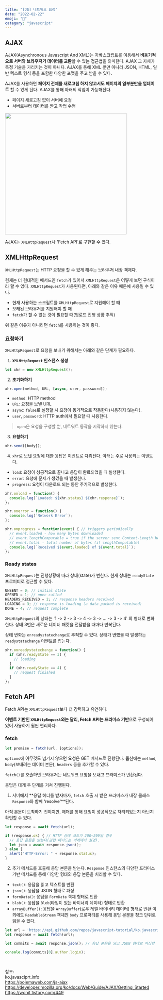 ```yaml
---
title: "[JS] 네트워크 요청" 
date: "2022-02-22"
emoji: "📮"
category: "javascript"
---
```


## AJAX
AJAX(Asynchronous Javascript And XML)는 자바스크립트를 이용해서 **비동기적으로 서버와 브라우저가 데이터를 교환**할 수 있는 접근법을 의미한다.
AJAX 그 자체가 특정 기술을 가리키는 것이 아니다.
AJAX를 통해 XML 뿐만 아니라 JSON, HTML, 일반 텍스트 형식 등을 포함한 다양한 포맷을 주고 받을 수 있다.

AJAX를 사용하면 **페이지 전체를 새로고침 하지 않고서도 페이지의 일부분만을 업데이트** 할 수 있게 된다.
AJAX를 통해 아래의 작업이 가능해진다.
- 페이지 새로고침 없이 서버에 요청
- 서버로부터 데이터를 받고 작업 수행

<img src="https://poiemaweb.com/img/ajax-webpage-lifecycle.png" width="400px" />

AJAX는 `XMLHttpRequest`나 'Fetch API'로 구현할 수 있다.

## XMLHttpRequest
`XMLHttpRequest`는 HTTP 요청을 할 수 있게 해주는 브라우저 내장 객체다.

현재는 더 현대적인 메서드인 `fetch`가 있어서 `XMLHttpRequest`은 어떻게 보면 구식이라 할 수 있다.
`XMLHttpRequest`가 사용된다면, 아래와 같은 이유 때문에 사용될 수 있다.
- 현재 사용하는 스크립트를 `XMLHttpRequest`로 지원해야 할 때
- 오래된 브라우저를 지원해야 할 때
- `fetch`가 할 수 없는 것이 필요할 때(업로드 진행 상황 추적)

위 같은 이유가 아니라면 `fetch`를 사용하는 것이 좋다.

### 요청하기
`XMLHttpRequest`로 요청을 보내기 위해서는 아래와 같은 단계가 필요하다.

1. **`XMLHttpRequest` 인스턴스 생성**
```js
let xhr = new XMLHttpRequest();
```
2. **초기화하기**
```js
xhr.open(method, URL, [async, user, password]);
```
- `method`: HTTP method
- `URL`: 요청을 보낼 URL
- `async`: `false`로 설정할 시 요청이 동기적으로 작동한다(사용하지 않는다).
- `user`, `password`: HTTP auth에서 필요할 때 사용한다.

> `open`은 요청을 구성할 뿐, 네트워트 동작을 시작하지 않는다.

3. **요청하기**
```js
xhr.send([body]);
```

4. `xhr`로 보낸 요청에 대한 응답은 이벤트로 다뤄진다. 아래는 주로 사용되는 이벤트다.
- `load`: 요청이 성공적으로 끝나고 응답이 완료되었을 때 발생한다.
- `error`: 요청에 문제가 생겼을 때 발생한다.
- `progress`: 요청이 다운로드 되는 동안 주기적으로 발생한다.
```js
xhr.onload = function() {
  console.log(`Loaded: ${xhr.status} ${xhr.response}`);
};

xhr.onerror = function() {
  console.log(`Network Error`);
};

xhr.onprogress = function(event) { // triggers periodically
  // event.loaded - how many bytes downloaded
  // event.lengthComputable = true if the server sent Content-Length header
  // event.total - total number of bytes (if lengthComputable)
  console.log(`Received ${event.loaded} of ${event.total}`);
};
```
### Ready states
`XMLHttpRequest`는 진행상황에 따라 상태(state)가 변한다. 현재 상태는 `readyState` 프로퍼티로 접근할 수 있다.
```js
UNSENT = 0; // initial state
OPENED = 1; // open called
HEADERS_RECEIVED = 2; // response headers received
LOADING = 3; // response is loading (a data packed is received)
DONE = 4; // request complete
```
`XMLHttpRequest`의 상태는 '1 -> 2 -> 3 -> 4 -> 3 -> ... -> 3 -> 4' 의 형태로 변화한다.
상태 3번은 새로운 데이터 패킷을 전달받을 때마다 반복된다.

상태 변화는 `onreadystatechange`로 추적할 수 있다. 상태가 변했을 때 발생하는 `readystatechange` 이벤트를 잡는다.
```js
xhr.onreadystatechange = function() {
  if (xhr.readyState == 3) {
    // loading
  }
  if (xhr.readyState == 4) {
    // request finished
  }
};
```

## Fetch API
Fetch API는 `XMLHttpRequest`보다 더 강력하고 유연하다.

**이벤트 기반인 `XMLHttpRequest`와는 달리, Fetch API는 프라미스 기반**으로 구성되어 있어 사용하기 훨씬 편리하다.
### fetch
```js
let promise = fetch(url, [options]);
```
`options`에 아무것도 넘기지 않으면 요청은 GET 메서드로 진행된다. 옵션에는 `method`, `body`(보내려는 데이터 본문), `headers` 등을 추가할 수 있다.

`fetch()`를 호출하면 브라우저는 네트워크 요청을 보내고 프라미스가 반환된다.

응답은 대개 두 단계를 거쳐 진행된다.
1. 서버에서 **응답 헤더를 받자마자, `fetch` 호출 시 받은 프라미스가 내장 클래스 `Response`와 함께 'resolve'**된다.

아직 본문이 도착하기 전이지만, 헤더를 통해 요청이 성공적으로 처리되었는지 아닌지 확인할 수 있다.
```js
let response = await fetch(url);

if (response.ok) { // HTTP 상태 코드가 200~299일 경우
  // 응답 몬문을 받는다(관련 메서드는 아래에서 설명).
  let json = await response.json();
} else {
  alert("HTTP-Error: " + response.status);
}
```
2. 추가 메서드를 호출해 응답 본문을 받는다.
`Response` 인스턴스의 다양한 프라미스 기반 메서드를 통해 다양한 형태의 응답 본문을 처리할 수 있다.
- `text()`: 응답을 읽고 텍스트를 반환
- `json()`: 응답을 JSON 형태로 파싱
- `formData()`: 응담을 `FormData` 객체 형태로 반환
- `blob()`: 응답을 `Blob`(타입이 있는 바이너리 데이터) 형태로 반환
- `arrayBuffer()`: 응답을 `ArrayBuffer`(로우 레벨 바이너리 데이터) 형태로 반환
이 외에도 `ReadableStream` 객체인 `body` 프로퍼티를 사용해 응답 본문을 청크 단위로 읽을 수 있다.

```js
let url = 'https://api.github.com/repos/javascript-tutorial/ko.javascript.info/commits';
let response = await fetch(url);

let commits = await response.json(); // 응답 본문을 읽고 JSON 형태로 파싱함

console.log(commits[0].author.login);
```

<br/>

참조:  
ko.javasciprt.info  
<https://poiemaweb.com/js-ajax>  
<https://developer.mozilla.org/ko/docs/Web/Guide/AJAX/Getting_Started>  
<https://wonit.tistory.com/449>